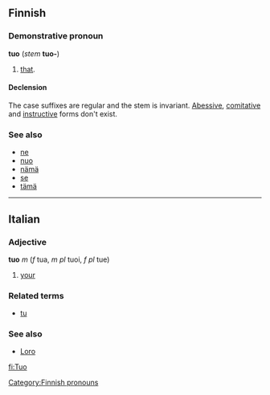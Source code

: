 ==Finnish==

===Demonstrative pronoun===
'''tuo''' (''stem'' '''tuo-''')

# [[that]].

====Declension====
The case suffixes are regular and the stem is invariant. [[Abessive]], [[comitative]] and [[instructive]] forms don't exist.

===See also===
*[[ne#Finnish|ne]]
*[[nuo#Finnish|nuo]]
*[[nämä#Finnish|nämä]]
*[[se#Finnish|se]]
*[[tämä#Finnish|tämä]]

[[Category:Finnish pronouns]]
----

==Italian==
===Adjective===
'''tuo''' ''m'' (''f'' tua, ''m pl'' tuoi, ''f pl'' tue)

# [[your]]

===Related terms===
*[[tu#Italian|tu]]

===See also===
*[[Loro]]

[[fi:Tuo]]
